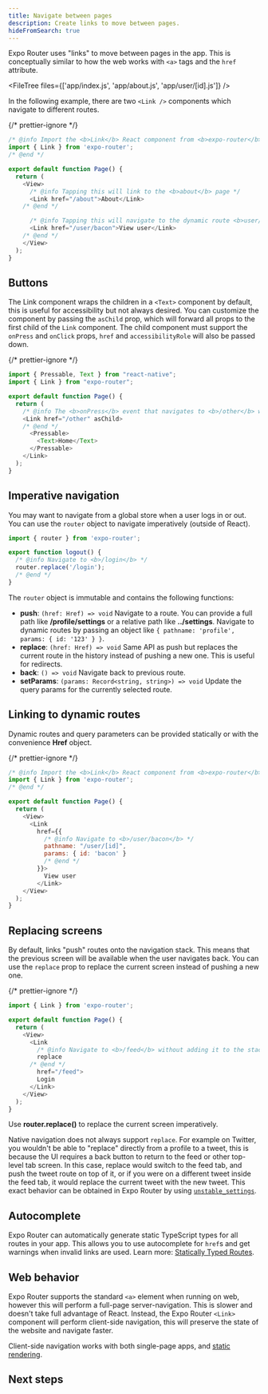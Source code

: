 ```yaml
---
title: Navigate between pages
description: Create links to move between pages.
hideFromSearch: true
---
```



Expo Router uses "links" to move between pages in the app. This is conceptually similar to how the web works with `<a>` tags and the `href` attribute.

<FileTree files={['app/index.js', 'app/about.js', 'app/user/[id].js']} />

In the following example, there are two `<Link />` components which navigate to different routes.

{/* prettier-ignore */}
```js app/index.js
/* @info Import the <b>Link</b> React component from <b>expo-router</b> */
import { Link } from 'expo-router';
/* @end */

export default function Page() {
  return (
    <View>
      /* @info Tapping this will link to the <b>about</b> page */
      <Link href="/about">About</Link>
    /* @end */

      /* @info Tapping this will navigate to the dynamic route <b>user/[id]</b> where <b>id=bacon</b> */
      <Link href="/user/bacon">View user</Link>
    /* @end */
    </View>
  );
}
```

## Buttons

The Link component wraps the children in a `<Text>` component by default, this is useful for accessibility but not always desired. You can customize the component by passing the `asChild` prop, which will forward all props to the first child of the `Link` component. The child component must support the `onPress` and `onClick` props, `href` and `accessibilityRole` will also be passed down.

{/* prettier-ignore */}
```js
import { Pressable, Text } from "react-native";
import { Link } from "expo-router";

export default function Page() {
  return (
    /* @info The <b>onPress</b> event that navigates to <b>/other</b> will be passed to <b>Pressable</b> */
    <Link href="/other" asChild>
    /* @end */
      <Pressable>
        <Text>Home</Text>
      </Pressable>
    </Link>
  );
}
```

## Imperative navigation

You may want to navigate from a global store when a user logs in or out. You can use the `router` object to navigate imperatively (outside of React).

```js
import { router } from 'expo-router';

export function logout() {
  /* @info Navigate to <b>/login</b> */
  router.replace('/login');
  /* @end */
}
```

The `router` object is immutable and contains the following functions:

- **push**: `(href: Href) => void` Navigate to a route. You can provide a full path like **/profile/settings** or a relative path like **../settings**. Navigate to dynamic routes by passing an object like `{ pathname: 'profile', params: { id: '123' } }`.
- **replace**: `(href: Href) => void` Same API as push but replaces the current route in the history instead of pushing a new one. This is useful for redirects.
- **back**: `() => void` Navigate back to previous route.
- **setParams**: `(params: Record<string, string>) => void` Update the query params for the currently selected route.

## Linking to dynamic routes

Dynamic routes and query parameters can be provided statically or with the convenience **Href** object.

{/* prettier-ignore */}
```js app/index.js
/* @info Import the <b>Link</b> React component from <b>expo-router</b> */
import { Link } from 'expo-router';
/* @end */

export default function Page() {
  return (
    <View>
      <Link
        href={{
          /* @info Navigate to <b>/user/bacon</b> */
          pathname: "/user/[id]",
          params: { id: 'bacon' }
          /* @end */
        }}>
          View user
        </Link>
    </View>
  );
}
```

## Replacing screens

By default, links "push" routes onto the navigation stack. This means that the previous screen will be available when the user navigates back. You can use the `replace` prop to replace the current screen instead of pushing a new one.

{/* prettier-ignore */}
```js app/index.js
import { Link } from 'expo-router';

export default function Page() {
  return (
    <View>
      <Link
        /* @info Navigate to <b>/feed</b> without adding it to the stack. */
        replace
      /* @end */
        href="/feed">
        Login
      </Link>
    </View>
  );
}
```

Use **router.replace()** to replace the current screen imperatively.

Native navigation does not always support `replace`. For example on Twitter, you wouldn't be able to "replace" directly from a profile to a tweet, this is because the UI requires a back button to return to the feed or other top-level tab screen. In this case, replace would switch to the feed tab, and push the tweet route on top of it, or if you were on a different tweet inside the feed tab, it would replace the current tweet with the new tweet. This exact behavior can be obtained in Expo Router by using [`unstable_settings`](/router/advanced/router-settings).

## Autocomplete

Expo Router can automatically generate static TypeScript types for all routes in your app. This allows you to use autocomplete for `href`s and get warnings when invalid links are used. Learn more: [Statically Typed Routes](/router/reference/typed-routes).

## Web behavior

Expo Router supports the standard `<a>` element when running on web, however this will perform a full-page server-navigation. This is slower and doesn't take full advantage of React. Instead, the Expo Router `<Link>` component will perform client-side navigation, this will preserve the state of the website and navigate faster.

Client-side navigation works with both single-page apps, and [static rendering](/router/reference/static-rendering).

## Next steps

<BoxLink
  title="Layouts and UI"
  Icon={BookOpen02Icon}
  description="Learn how to create shared UI elements like headers and tab bars."
  href="/routing/layouts/"
/>
